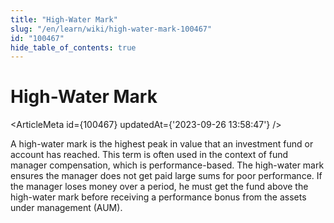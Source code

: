 ```yaml
---
title: "High-Water Mark"
slug: "/en/learn/wiki/high-water-mark-100467"
id: "100467"
hide_table_of_contents: true
---
```



# High-Water Mark

<ArticleMeta id={100467} updatedAt={'2023-09-26 13:58:47'} />
<div className='border-solid border-b border-t-0 my-4 border-[var(--ifm-color-gray-300)]' />

A high-water mark is the highest peak in value that an investment fund or account has reached. This term is often used in the context of fund manager compensation, which is performance-based. The high-water mark ensures the manager does not get paid large sums for poor performance. If the manager loses money over a period, he must get the fund above the high-water mark before receiving a performance bonus from the assets under management (AUM).
